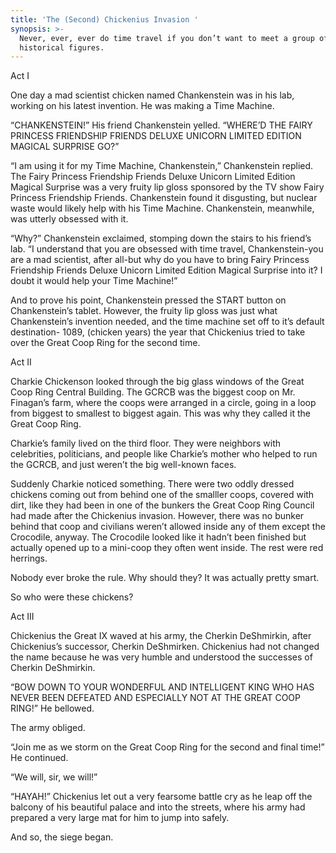 ```yaml
---
title: 'The (Second) Chickenius Invasion '
synopsis: >-
  Never, ever, ever do time travel if you don’t want to meet a group of wacko
  historical figures.
---
```


Act I

One day a mad scientist chicken named Chankenstein was in his lab, working on his latest invention.  He was making a Time Machine.

“CHANKENSTEIN!” His friend Chankenstein yelled. “WHERE’D THE FAIRY PRINCESS FRIENDSHIP FRIENDS DELUXE UNICORN LIMITED EDITION MAGICAL SURPRISE GO?”

“I am using it for my Time Machine, Chankenstein,” Chankenstein replied. The Fairy Princess Friendship Friends Deluxe Unicorn Limited Edition Magical Surprise was a very fruity lip gloss sponsored by the TV show Fairy Princess Friendship Friends. Chankenstein found it disgusting, but nuclear waste would likely help with his Time Machine. Chankenstein, meanwhile, was utterly obsessed with it.

“Why?” Chankenstein exclaimed, stomping down the stairs to his friend’s lab. “I understand that you are obsessed with time travel, Chankenstein-you are a mad scientist, after all-but why do you have to bring Fairy Princess Friendship Friends Deluxe Unicorn Limited Edition Magical Surprise into it? I doubt it would help your Time Machine!”

And to prove his point, Chankenstein pressed the START button on Chankenstein’s tablet. However, the fruity lip gloss was just what Chankenstein’s invention needed, and the time machine set off to it’s default destination- 1089, (chicken years) the year that Chickenius tried to take over the Great Coop Ring for the second time.

Act II

Charkie Chickenson looked through the big glass windows of the Great Coop Ring Central Building. The GCRCB was the biggest coop on Mr. Finagan’s farm, where the coops were arranged in a circle, going in a loop from biggest to smallest to biggest again. This was why they called it the Great Coop Ring. 

Charkie’s family lived on the third floor. They were neighbors with celebrities, politicians, and people like Charkie’s mother who helped to run the GCRCB, and just weren’t the big well-known faces. 

Suddenly Charkie noticed something. There were two oddly dressed chickens coming out from behind one of the smalller coops, covered with dirt, like they had been in one of the bunkers the Great Coop Ring Council had made after the Chickenius invasion. However, there was no bunker behind that coop and civilians weren’t allowed inside any of them except the Crocodile, anyway.  The Crocodile looked like it hadn’t been finished but actually opened up to a mini-coop they often went inside. The rest were red herrings. 

Nobody ever broke the rule. Why should they? It was actually pretty smart. 

So who were these chickens?

Act III

Chickenius the Great IX waved at his army, the Cherkin DeShmirkin, after Chickenius’s successor, Cherkin DeShmirken. Chickenius had not changed the name because he was very humble and understood the successes of Cherkin DeShmirkin. 

“BOW DOWN TO YOUR WONDERFUL AND INTELLIGENT KING WHO HAS NEVER BEEN DEFEATED AND ESPECIALLY NOT AT THE GREAT COOP RING!” He bellowed. 

The army obliged. 

“Join me as we storm on the Great Coop Ring for the second and final time!” He continued. 

“We will, sir, we will!” 

“HAYAH!” Chickenius let out a very fearsome battle cry as he leap off the balcony of his beautiful palace and into the streets, where his army had prepared a very large mat for him to jump into safely. 

And so, the siege began.
